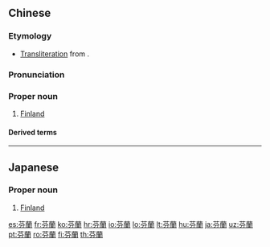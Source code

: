 {{also|芬兰}}
==Chinese==
{{zh-forms|s=芬兰|gloss=-}}

===Etymology===
* [[transliteration|Transliteration]] from {{etyl|en|zh}} {{m|en|Finland}}.

===Pronunciation===
{{zh-pron
|m=Fēnlán
|c=fan1 laan4
|mn=Hun-lân
|w=1fen le
|cat=pn
}}
{{attention|wuu|please check}}

===Proper noun===
{{zh-proper noun}}

# [[Finland]]

====Derived terms====
{{zh-der|芬蘭共和國|芬蘭語}}

{{zh-cat|Countries}}

----

==Japanese==
{{ja-kanjitab|yomi=irr|sort=ふいんらんと}}

===Proper noun===
{{ja-pos|フィンランド|proper}}

# {{lb|ja|obsolete|sort=ふいんらんと}} [[Finland]]

[[es:芬蘭]]
[[fr:芬蘭]]
[[ko:芬蘭]]
[[hr:芬蘭]]
[[io:芬蘭]]
[[lo:芬蘭]]
[[lt:芬蘭]]
[[hu:芬蘭]]
[[ja:芬蘭]]
[[uz:芬蘭]]
[[pt:芬蘭]]
[[ro:芬蘭]]
[[fi:芬蘭]]
[[th:芬蘭]]